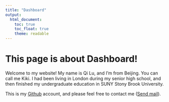 ```yaml
---
title: "Dashboard"
output: 
  html_document:
    toc: true
    toc_float: true
    theme: readable
---
```


# This page is about Dashboard!


  Welcome to my website! My name is Qi Lu, and I'm from Beijing. You can call me Kiki. I had been living in London during my senior high school, and then finished my undergraduate education in SUNY Stony Brook University. 
  
This is my [Github](https://github.com/qilu007) account, and please feel free to contact me (<a href="mailto:ql2370@cumc.columbia.edu">Send mail</a>).




